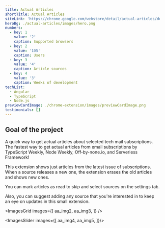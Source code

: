 ```yaml
---
title: Actual Articles
shortTitle: Actual Articles
siteLink: 'https://chrome.google.com/webstore/detail/actual-articles/ddbickhjbnilcnockbgiebikjhpidhdo'
heroBg: ./actual-articles/images/hero.png
numbers:
  - key: 1
    value: '2'
    caption: Supported browsers
  - key: 2
    value: '105'
    caption: Users
  - key: 3
    value: '4'
    caption: Article sources
  - key: 4
    value: '3'
    caption: Weeks of development
techList:
  - Angular
  - TypeScript
  - Node.js
previewCardImage: ./chrome-extension/images/previewCardImage.png
testimonials: []
---
```


## <Highlight>Goal</Highlight> of the project

A quick way to get actual articles about selected tech mail subscriptions.
The fastest way to get actual articles from email subscriptions by TypeScript Weekly, Node Weekly, Off-by-none.io, and Serverless Framework!

This extension shows just articles from the latest issue of subscriptions. When a source releases a new one, the extension erases the old articles and shows new ones.

You can mark articles as read to skip and select sources on the settings tab.

Also, you can suggest adding any source that you're interested in to keep an eye on updates in this small extension.

<ExpandedImage
  src={aa_expanded}
/>

<ImagesGrid
  images={[
    aa_img2,
    aa_img3,
  ]}
/>

<ImagesSlider images={[
  aa_img4,
  aa_img5,
]}/>

